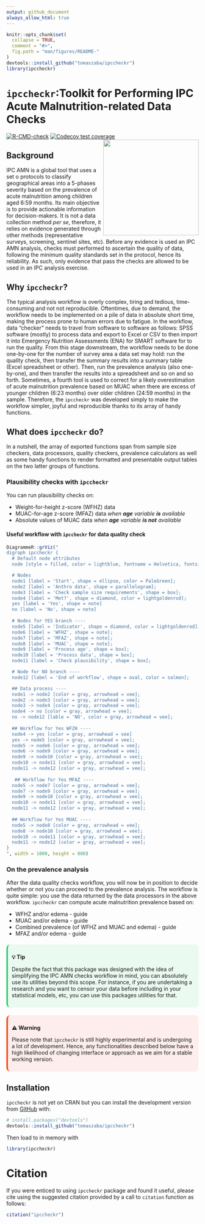 ```yaml
---
output: github_document
always_allow_html: true
---
```


<!-- README.md is generated from README.Rmd. Please edit that file -->

```r
knitr::opts_chunk$set(
  collapse = TRUE,
  comment = "#>",
  fig.path = "man/figures/README-"
)
devtools::install_github("tomaszaba/ipccheckr")
library(ipccheckr)
```

# `ipccheckr`:Toolkit for Performing IPC Acute Malnutrition-related Data Checks

<!-- badges: start -->
[![R-CMD-check](https://github.com/tomaszaba/ipccheckr/actions/workflows/R-CMD-check.yaml/badge.svg)](https://github.com/tomaszaba/ipccheckr/actions/workflows/R-CMD-check.yaml)
[![Codecov test coverage](https://codecov.io/gh/tomaszaba/ipccheckr/branch/main/graph/badge.svg)](https://app.codecov.io/gh/tomaszaba/ipccheckr?branch=main)
<!-- badges: end -->
<img src="man/figures/logo.png" align="right" height="250" alt="" />

## Background

IPC AMN is a global tool that uses a set o protocols to classify geographical areas into a 5-phases severity based on the prevalence of acute malnutrition among children aged 6:59 months. Its main objective is to provide actionable information for decision-makers. It is not a data collection method _per se_, therefore, it relies on evidence generated through other methods (representative surveys, screening, sentinel sites, etc). Before any evidence is used an IPC AMN analysis, checks must performed to ascertain the quality of data, following the minimum quality standards set in the protocol, hence its reliability. As such, only evidence that pass the checks are allowed to be used in an IPC analysis exercise.

## Why `ipccheckr`?

The typical analysis workflow is overly complex, tiring and tedious, time-consuming and not not reproducible. Oftentimes, due to demand, the workflow needs to be implemented on a pile of data in absolute short time, making the process prone to human errors due to fatigue. In the workflow, data “checker” needs to travel from software to software as follows: SPSS software (mostly) to process data and export to Excel or CSV to then import it into Emergency Nutrition Assessments (ENA) for SMART software for to run the quality. From this stage downstream, the workflow needs to be done one-by-one for the number of survey area a data set may hold: run the quality check, then transfer the summary results into a summary table (Excel spreadsheet or other). Then, run the prevalence analysis (also one-by-one), and then transfer the results into a spreadsheet and so on and so forth. Sometimes, a fourth tool is used to correct for a likely overestimation of acute malnutrition prevalence based on MUAC when there are excess of younger children (6:23 months) over older children (24:59 months) in the sample. Therefore, the `ipccheckr` was developed simply to make the workflow simpler, joyful and reproducible thanks to its array of handy functions.

## What does `ipccheckr` do?

In a nutshell, the array of exported functions span from sample size checkers, data processors, quality checkers, prevalence calculators as well as some handy functions to render formatted and presentable output tables on the two latter groups of functions.

### Plausibility checks with `ipccheckr`

You can run plausibility checks on: 

  + Weight-for-height z-score (WFHZ) data
  + MUAC-for-age z-score (MFAZ) data _when **age** variable **is** available_ 
  + Absolute values of MUAC data _when **age** variable **is not** available_ 

#### Useful workflow with `ipccheckr` for data quality check
```r
DiagrammeR::grViz("
digraph ipccheckr {
  # Default node attributes
  node [style = filled, color = lightblue, fontname = Helvetica, fontsize = 12];

  # Nodes
  node1 [label = 'Start', shape = ellipse, color = PaleGreen];
  node2 [label = 'Anthro data', shape = parallelogram];
  node3 [label = 'Check sample size requirements', shape = box];
  node4 [label = 'Met?', shape = diamond, color = lightgoldenrod];
  yes [label = 'Yes', shape = note]
  no [label = 'No', shape = note]
  
  # Nodes for YES branch ----
  node5 [label = 'Indicator', shape = diamond, color = lightgoldenrod];
  node6 [label = 'WFHZ', shape = note];
  node7 [label = 'MFAZ', shape = note];
  node8 [label = 'MUAC', shape = note];
  node9 [label = 'Process age', shape = box];
  node10 [label = 'Process data', shape = box];
  node11 [label = 'Check plausibility', shape = box];

  # Node for NO branch ----
  node12 [label = 'End of workflow', shape = oval, color = salmon];

  ## Data process ----
  node1 -> node2 [color = gray, arrowhead = vee];
  node2 -> node3 [color = gray, arrowhead = vee];
  node3 -> node4 [color = gray, arrowhead = vee];
  node4 -> no [color = gray, arrowhead = vee];
  no -> node12 [lable = 'NO', color = gray, arrowhead = vee];
  
  ## Workflow for Yes WFZH ----
  node4 -> yes [color = gray, arrowhead = vee]
  yes -> node5 [color = gray, arrowhead = vee];
  node5 -> node6 [color = gray, arrowhead = vee];
  node6 -> node9 [color = gray, arrowhead = vee];
  node9 -> node10 [color = gray, arrowhead = vee];
  node10 -> node11 [color = gray, arrowhead = vee];
  node11 -> node12 [color = gray, arrowhead = vee];
  
   ## Workflow for Yes MFAZ ----
  node5 -> node7 [color = gray, arrowhead = vee];
  node7 -> node9 [color = gray, arrowhead = vee];
  node9 -> node10 [color = gray, arrowhead = vee];
  node10 -> node11 [color = gray, arrowhead = vee];
  node11 -> node12 [color = gray, arrowhead = vee];
  
  ## Workflow for Yes MUAC ----
  node5 -> node8 [color = gray, arrowhead = vee];
  node8 -> node10 [color = gray, arrowhead = vee];
  node10 -> node11 [color = gray, arrowhead = vee];
  node11 -> node12 [color = gray, arrowhead = vee];
}
", width = 1000, height = 800)
```

### On the prevalence analysis

After the data quality checks workflow, you will now be in position to decide whether or not you can proceed to the prevalence analysis. The workflow is quite simple: you use the data returned by the data processors in the above workflow. `ipccheckr` can compute acute malnutrition prevalence based on:

  + WFHZ and/or edema - guide
  + MUAC and/or edema - guide
  + Combined prevalence (of WFHZ and MUAC and edema) - guide
  + MFAZ and/or edema - guide

<style>
.callout-tip {
  border-left: 4px solid #2ECC71; /* Green border */
  background-color: #EAFAF1; /* Light green background */
  padding: 10px;
  margin: 20px 0;
  border-radius: 10px;
}
</style>
<div class="callout-tip">
<strong>💡 Tip </strong>

Despite the fact that this package was designed with the idea of simplifying the IPC AMN checks workflow in mind, you can absolutely use its utilities beyond this scope. For instance, if you are undertaking a research and you want to censor your data before including in your statistical models, etc, you can use this packages utilities for that. 
</div>

<style>
.callout-warning {
  border-left: 4px solid #FF4500; /* Red border */
  background-color: #FDEDEC; /* Light red background */
  padding: 10px;
  margin: 20px 0;
  border-radius: 10px;
}
</style>
<div class="callout-warning">
<strong>⚠️ Warning</strong>

Please note that `ipccheckr` is still highly experimental and is undergoing a lot of development. Hence, any functionalities described below have a high likelihood of changing interface or approach as we aim for a stable working version.
</div>

## Installation

`ipccheckr` is not yet on CRAN but you can install the development version from [GitHub](https://github.com/) with:

``` r
# install.packages("devtools")
devtools::install_github("tomaszaba/ipccheckr")
```

Then load to in memory with
```r
library(ipccheckr)
```

# Citation

If you were enticed to using `ipccheckr` package and found it useful, please cite using the suggested citation provided by a call to `citation` function as follows:

```r
citation("ipccheckr")
```

